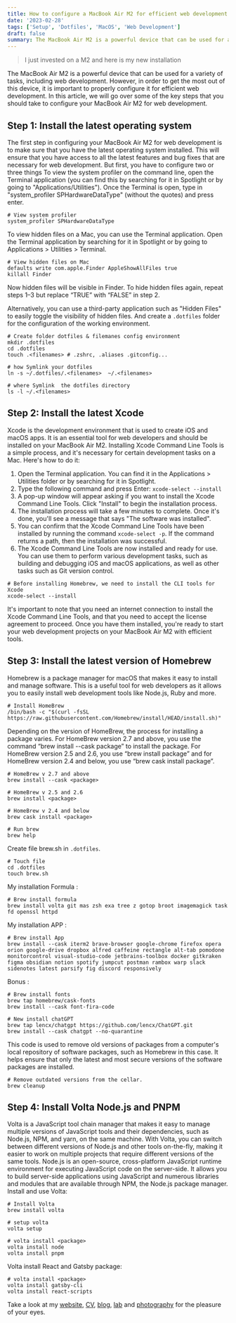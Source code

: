```yaml
---
title: How to configure a MacBook Air M2 for efficient web development
date: '2023-02-28'
tags: ['Setup', 'Dotfiles', 'MacOS', 'Web Development']
draft: false
summary: The MacBook Air M2 is a powerful device that can be used for a variety of tasks, including web development. However, in order to get the most out of this device, it is important to properly configure it for efficient web development...
---
```



> I just invested on a M2 and here is my new installation

The MacBook Air M2 is a powerful device that can be used for a variety of tasks, including web development. However, in order to get the most out of this device, it is important to properly configure it for efficient web development. In this article, we will go over some of the key steps that you should take to configure your MacBook Air M2 for web development.

## Step 1: Install the latest operating system

The first step in configuring your MacBook Air M2 for web development is to make sure that you have the latest operating system installed.
This will ensure that you have access to all the latest features and bug fixes that are necessary for web development.
But first, you have to configure two or three things
To view the system profiler on the command line, open the Terminal application (you can find this by searching for it in Spotlight or by going to "Applications/Utilities").
Once the Terminal is open, type in "system_profiler SPHardwareDataType" (without the quotes) and press enter.

```shell
# View system profiler
system_profiler SPHardwareDataType
```

To view hidden files on a Mac, you can use the Terminal application. Open the Terminal application by searching for it in Spotlight or by going to Applications > Utilities > Terminal.

```shell
# View hidden files on Mac
defaults write com.apple.Finder AppleShowAllFiles true
killall Finder
```

Now hidden files will be visible in Finder. To hide hidden files again, repeat steps 1–3 but replace “TRUE” with “FALSE” in step 2.

Alternatively, you can use a third-party application such as "Hidden Files" to easily toggle the visibility of hidden files.
And create a `.dotfiles` folder for the configuration of the working environment.

```shell
# Create folder dotfiles & filemanes config environment
mkdir .dotfiles
cd .dotfiles
touch .<filenames> # .zshrc, .aliases .gitconfig...

# how Symlink your dotfiles
ln -s ~/.dotfiles/.<filenames>  ~/.<filenames>

# where Symlink  the dotfiles directory
ls -l ~/.<filenames>
```

## Step 2: Install the latest Xcode
Xcode is the development environment that is used to create iOS and macOS apps. It is an essential tool for web developers and should be installed on your MacBook Air M2.
Installing Xcode Command Line Tools is a simple process, and it's necessary for certain development tasks on a Mac. Here's how to do it:

1. Open the Terminal application. You can find it in the Applications > Utilities folder or by searching for it in Spotlight.
2. Type the following command and press Enter: `xcode-select --install`
3. A pop-up window will appear asking if you want to install the Xcode Command Line Tools. Click "Install" to begin the installation process.
4. The installation process will take a few minutes to complete. Once it's done, you'll see a message that says "The software was installed".
5. You can confirm that the Xcode Command Line Tools have been installed by running the command `xcode-select -p`. If the command returns a path, then the installation was successful.
6. The Xcode Command Line Tools are now installed and ready for use. You can use them to perform various development tasks, such as building and debugging iOS and macOS applications, as well as other tasks such as Git version control.

```shell
# Before installing Homebrew, we need to install the CLI tools for Xcode
xcode-select --install
```

It's important to note that you need an internet connection to install the Xcode Command Line Tools, and that you need to accept the license agreement to proceed. Once you have them installed, you're ready to start your web development projects on your MacBook Air M2 with efficient tools.

## Step 3: Install the latest version of Homebrew

Homebrew is a package manager for macOS that makes it easy to install and manage software. This is a useful tool for web developers as it allows you to easily install web development tools like Node.js, Ruby and more.

```shell
# Install HomeBrew
/bin/bash -c "$(curl -fsSL https://raw.githubusercontent.com/Homebrew/install/HEAD/install.sh)"
```

Depending on the version of HomeBrew, the process for installing a package varies. For HomeBrew version 2.7 and above, you use the command “brew install --cask package” to install the package. For HomeBrew version 2.5 and 2.6, you use “brew install package” and for HomeBrew version 2.4 and below, you use “brew cask install package”.

```shell
# HomeBrew v 2.7 and above
brew install --cask <package>

# HomeBrew v 2.5 and 2.6
brew install <package>

# HomeBrew v 2.4 and below
brew cask install <package>

# Run brew
brew help
```

Create file brew.sh in `.dotfiles`.

```shell
# Touch file
cd .dotfiles
touch brew.sh
```

My installation Formula :

```shell
# Brew install formula
brew install volta git mas zsh exa tree z gotop broot imagemagick task fd openssl httpd
```

My installation APP :

```shell
# Brew install App
brew install --cask iterm2 brave-browser google-chrome firefox opera orion google-drive dropbox alfred caffeine rectangle alt-tab pomodone monitorcontrol visual-studio-code jetbrains-toolbox docker gitkraken figma obsidian notion spotify jumpcut postman rambox warp slack sidenotes latest parsify fig discord responsively
```

Bonus :

```shell
# Brew install fonts
brew tap homebrew/cask-fonts
brew install --cask font-fira-code

# New install chatGPT
brew tap lencx/chatgpt https://github.com/lencx/ChatGPT.git
brew install --cask chatgpt --no-quarantine
```

This code is used to remove old versions of packages from a computer's local repository of software packages, such as Homebrew in this case. It helps ensure that only the latest and most secure versions of the software packages are installed.

```shell
# Remove outdated versions from the cellar.
brew cleanup
```

## Step 4: Install Volta Node.js and PNPM
Volta is a JavaScript tool chain manager that makes it easy to manage multiple versions of JavaScript tools and their dependencies, such as Node.js, NPM, and yarn, on the same machine. With Volta, you can switch between different versions of Node.js and other tools on-the-fly, making it easier to work on multiple projects that require different versions of the same tools.
Node.js is an open-source, cross-platform JavaScript runtime environment for executing JavaScript code on the server-side. It allows you to build server-side applications using JavaScript and numerous libraries and modules that are available through NPM, the Node.js package manager.
Install and use Volta:

```shell
# Install Volta
brew install volta

# setup volta
volta setup

# volta install <package>
volta install node
volta install pnpm
```

Volta install React and Gatsby package:

```shell
# volta install <package>
volta install gatsby-cli
volta install react-scripts
```

Take a look at my [website](https://joellesenne.dev/), [CV](https://cv.joellesenne.dev/), [blog](https://blog.joellesenne.dev/), [lab](https://lab.joellesenne.dev/) and [photography](https://photos.joellesenne.dev/) for the pleasure of your eyes.

